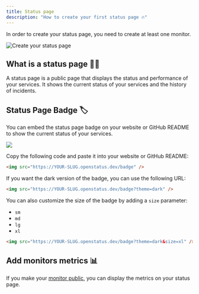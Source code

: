 ```yaml
---
title: Status page
description: "How to create your first status page 🔥"
---
```


In order to create your status page, you need to create at least one monitor.

  <img
    src="/images/status-page/status-page-empty.png"
    alt="Create your status page"
  />

## What is a status page 🧑‍🏫

A status page is a public page that displays the status and performance of your
services. It shows the current status of your services and the history of
incidents.

## Status Page Badge 🏷️

You can embed the status page badge on your website or GitHub README to show the
current status of your services.

<a href="https://status.openstatus.dev">
  <img src="https://status.openstatus.dev/badge" />
</a>

Copy the following code and paste it into your website or GitHub README:

```html
<img src="https://YOUR-SLUG.openstatus.dev/badge" />
```

If you want the dark version of the badge, you can use the following URL:

```html
<img src="https://YOUR-SLUG.openstatus.dev/badge?theme=dark" />
```

You can also customize the size of the badge by adding a `size` parameter:

- `sm`
- `md`
- `lg`
- `xl`


```html
<img src="https://YOUR-SLUG.openstatus.dev/badge?theme=dark&size=xl" />
```

##  Add monitors metrics 📊

If you make your <a href="/synthetic/features/monitor#public-monitor">monitor public</a>, you can display the metrics on your status page.